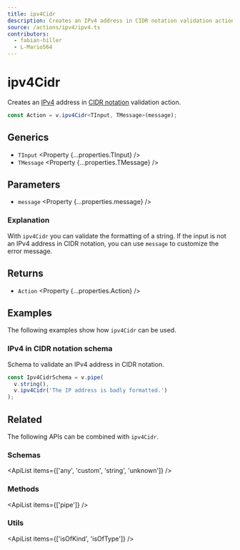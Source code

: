 ```yaml
---
title: ipv4Cidr
description: Creates an IPv4 address in CIDR notation validation action.
source: /actions/ipv4/ipv4.ts
contributors:
  - fabian-hiller
  - L-Mario564
---
```



# ipv4Cidr

Creates an [IPv4](https://en.wikipedia.org/wiki/IPv4) address in [CIDR notation](https://en.wikipedia.org/wiki/Classless_Inter-Domain_Routing) validation action.

```ts
const Action = v.ipv4Cidr<TInput, TMessage>(message);
```

## Generics

- `TInput` <Property {...properties.TInput} />
- `TMessage` <Property {...properties.TMessage} />

## Parameters

- `message` <Property {...properties.message} />

### Explanation

With `ipv4Cidr` you can validate the formatting of a string. If the input is not an IPv4 address in CIDR notation, you can use `message` to customize the error message.

## Returns

- `Action` <Property {...properties.Action} />

## Examples

The following examples show how `ipv4Cidr` can be used.

### IPv4 in CIDR notation schema

Schema to validate an IPv4 address in CIDR notation.

```ts
const Ipv4CidrSchema = v.pipe(
  v.string(),
  v.ipv4Cidr('The IP address is badly formatted.')
);
```

## Related

The following APIs can be combined with `ipv4Cidr`.

### Schemas

<ApiList items={['any', 'custom', 'string', 'unknown']} />

### Methods

<ApiList items={['pipe']} />

### Utils

<ApiList items={['isOfKind', 'isOfType']} />

